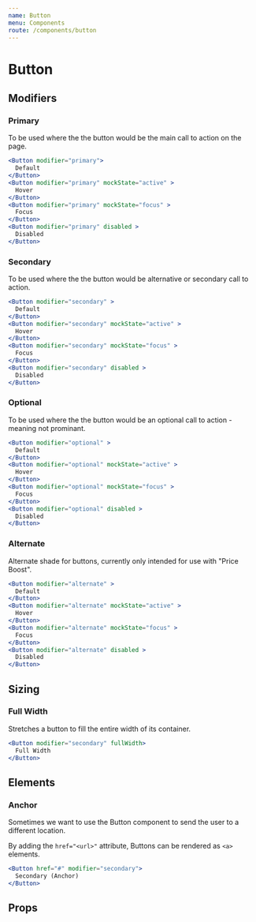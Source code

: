 ```yaml
---
name: Button
menu: Components
route: /components/button
---
```



# Button

## Modifiers

### Primary

To be used where the the button would be the main call to action on the page.

```jsx react-live
<Button modifier="primary">
  Default
</Button>
<Button modifier="primary" mockState="active" >
  Hover
</Button>
<Button modifier="primary" mockState="focus" >
  Focus
</Button>
<Button modifier="primary" disabled >
  Disabled
</Button>
```

### Secondary

To be used where the the button would be alternative or secondary call to action.

```jsx react-live
<Button modifier="secondary" >
  Default
</Button>
<Button modifier="secondary" mockState="active" >
  Hover
</Button>
<Button modifier="secondary" mockState="focus" >
  Focus
</Button>
<Button modifier="secondary" disabled >
  Disabled
</Button>
```

### Optional

To be used where the the button would be an optional call to action - meaning not prominant.

```jsx react-live
<Button modifier="optional" >
  Default
</Button>
<Button modifier="optional" mockState="active" >
  Hover
</Button>
<Button modifier="optional" mockState="focus" >
  Focus
</Button>
<Button modifier="optional" disabled >
  Disabled
</Button>
```

### Alternate

Alternate shade for buttons, currently only intended for use with "Price Boost".

```jsx react-live
<Button modifier="alternate" >
  Default
</Button>
<Button modifier="alternate" mockState="active" >
  Hover
</Button>
<Button modifier="alternate" mockState="focus" >
  Focus
</Button>
<Button modifier="alternate" disabled >
  Disabled
</Button>
```

## Sizing

### Full Width

Stretches a button to fill the entire width of its container.

```jsx react-live
<Button modifier="secondary" fullWidth>
  Full Width
</Button>
```

## Elements

### Anchor

Sometimes we want to use the Button component to send the user to a different location.

By adding the `href="<url>"` attribute, Buttons can be rendered as `<a>` elements.

```jsx react-live
<Button href="#" modifier="secondary">
  Secondary (Anchor)
</Button>
```

## Props

<PropsTable of={Button} />
